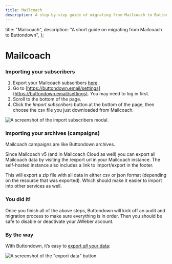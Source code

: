 ```yaml
---
title: Mailcoach
description: A step-by-step guide of migrating from Mailcoach to Buttondown
---
```




  title: "Mailcoach",
  description: "A short guide on migrating from Mailcoach to Buttondown",
};

# Mailcoach

### Importing your subscribers

1. Export your Mailcoach subscribers [here](https://spatie.be/docs/laravel-mailcoach/v4/using-mailcoach/audience#exporting-subscribers).
2. Go to [https://buttondown.email/settings](https://buttondown.email/settings). You may need to log in first.
3. Scroll to the bottom of the page.
4. Click the _Import subscribers_ button at the bottom of the page, then choose the csv file you just downloaded from Mailcoach.

![A screenshot of the import subscribers modal.](/images/import-subscribers.png)

### Importing your archives (campaigns)

<Notice variant="info">
  Mailcoach campaigns are like Buttondown archives.
</Notice>

Since Mailcoach v5 (and in Mailcoach Cloud as well) you can export all Mailcoach data by visiting the /export url in your Mailcoach instance. The self-hosted instance also includes a link to import/export in the footer.

This will export a zip file with all data in either csv or json format (depending on the resource that was exported). Which should make it easier to import into other services as well.

### You did it!

Once you finish all of the above steps, Buttondown will kick off an audit and migration process to make sure everything is in order. Then you should be safe to disable or deactivate your AWeber account.

### By the way

With Buttondown, it’s easy to [export _all_ your data](https://docs.buttondown.email/odds-and-ends/data-exports):

![A screenshot of the "export data" button.](/images/exporting.png)
